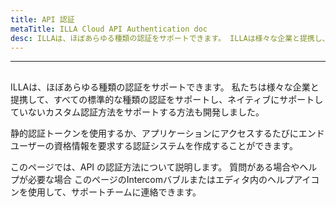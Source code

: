 ```yaml
---
title: API 認証
metaTitle: ILLA Cloud API Authentication doc
desc: ILLAは、ほぼあらゆる種類の認証をサポートできます。 ILLAは様々な企業と提携し、すべての標準タイプの認証をサポートしており、ネイティブにサポートしていないカスタム認証方法をサポートする方法も開発しています。
---
```


* * *

## <Heading hidden>API認証</Heading>

ILLAは、ほぼあらゆる種類の認証をサポートできます。 私たちは様々な企業と提携して、すべての標準的な種類の認証をサポートし、ネイティブにサポートしていないカスタム認証方法をサポートする方法も開発しました。

静的認証トークンを使用するか、アプリケーションにアクセスするたびにエンドユーザーの資格情報を要求する認証システムを作成することができます。

このページでは、API の認証方法について説明します。 質問がある場合やヘルプが必要な場合 このページのIntercomバブルまたはエディタ内のヘルプアイコンを使用して、サポートチームに連絡できます。

